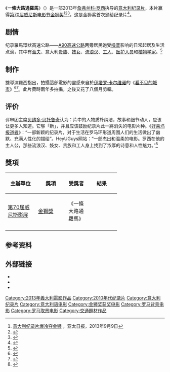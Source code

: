 {{noteTA
|T=zh-tw:一條大路通羅馬; zh-cn:罗马环城高速;
|G1=Movie
|G2=Show
}}
{{Infobox film
| name           = Sacro GRA
| image          = Sacro GRA.jpg
| caption        = 
| director       = [[Gianfranco_Rosi|Gianfranco Rosi]]
| producer       = 
| writer         =  
| starring       =  
| music          = 
| cinematography = 
| editing        = Jacopo Quadri
| distributor    = 
| released       = 2013年9月4日
| runtime        = 93分钟
| country        = 意大利
| language       = [[意大利语|意大利语]]
| budget         = 
| cn_name  = 罗马环城高速
| tw_name  = 一條大路通羅馬
| hk_name  = 
}}

《'''一條大路通羅馬'''》（{{lang|it|''Sacro GRA''}}）是一部2013年[[詹弗兰科·罗西|詹弗兰科·罗西]]执导的[[意大利|意大利]][[纪录片|纪录片]]，本片赢得[[第70届威尼斯电影节|第70届威尼斯电影节]][[金狮奖|金狮奖]]<ref>[http://www.apdnews.com/news/33966.html 意大利纪录片爆冷夺金狮] {{Wayback|url=http://www.apdnews.com/news/33966.html |date=20130911110748 }}，亚太日报，2013年9月9日</ref><ref>{{cite news|title=Vince l'Italia: Leone d'oro a "Sacro GRA"|url=http://www.repubblica.it/speciali/cinema/venezia/edizione2013/2013/09/07/news/venezia_vincitore-66075620/?ref=HRER3-1|accessdate=7 September 2013|newspaper=La Repubblica|date=7 September 2013|archive-date=2013-09-08|archive-url=https://web.archive.org/web/20130908014725/http://www.repubblica.it/speciali/cinema/venezia/edizione2013/2013/09/07/news/venezia_vincitore-66075620/?ref=HRER3-1|dead-url=no}}</ref><ref>{{cite web |url=http://ent.sina.com.cn/m/f/2013-09-08/01464004149.shtml |language= |title=详讯：《罗马环城高速》获最佳影片金狮奖 |publisher=新浪娱乐 |date=2013年9月8日 |accessdate= |archive-url=https://web.archive.org/web/20160304122550/http://ent.sina.com.cn/m/f/2013-09-08/01464004149.shtml |archive-date=2016-03-04 |dead-url=yes }}</ref>，这是金狮奖首次颁给纪录片<ref>{{cite web|url=http://www.zaobao.com/wencui/entertainment/story20130908-250589 | language= | title=威尼斯电影节闭幕 金狮奖首次颁给纪录片 |publisher=联合早报 |date=2013年9月8日 |accessdate= }}</ref>。

== 剧情 ==
纪录羅馬環狀高速公路——[[A90高速公路_(意大利)|A90高速公路]]两旁居民饱受[[噪音|噪音]]影响的日常起居及生活点滴，其中有[[渔夫|渔夫]]、意大利[[贵族|贵族]]、[[妓女|妓女]]、[[流浪汉|流浪汉]]、[[工人|工人]]、[[医生|医护人员]]和[[植物学家|植物学家]]。<ref>{{cite news|last=Deborah Young|title=Sacro GRA, Tales from Rome's Ring Road (Sacro GRA): Venice Review|url=http://www.hollywoodreporter.com/review/sacro-gra-tales-rome-s-622256|accessdate=7 September 2013|newspaper=The Hollywood Reporter|date=5 September 2013|archive-date=2021-01-16|archive-url=https://web.archive.org/web/20210116191801/https://www.hollywoodreporter.com/review/sacro-gra-tales-rome-s-622256}}</ref>

== 制作 ==
據導演羅西指出，拍攝這部電影的靈感來自於[[伊塔罗·卡尔维诺|伊塔罗·卡尔维诺]]的《[[看不见的城市|看不见的城市]]》<ref>{{cite news|author=Deborah Young|title=Sacro GRA, Tales from Rome's Ring Road (Sacro GRA): Venice Review|url=http://www.hollywoodreporter.com/review/sacro-gra-tales-rome-s-622256|accessdate=2013-09-10|newspaper=The Hollywood Reporter|date=2013-09-05|archive-date=2021-01-16|archive-url=https://web.archive.org/web/20210116191801/https://www.hollywoodreporter.com/review/sacro-gra-tales-rome-s-622256}}</ref><ref>{{cite news|author=Jay Weissberg|title=Venice Film Review: ‘Sacro GRA’|url=http://variety.com/2013/film/reviews/venice-film-review-sacro-gra-1200601049/|accessdate=2013-09-10|newspaper=Variety Media|date=2013-09-05|archive-date=2013-09-07|archive-url=https://web.archive.org/web/20130907220145/http://variety.com/2013/film/reviews/venice-film-review-sacro-gra-1200601049/|dead-url=no}}</ref>。此片費時兩年多拍攝，之後又花了八個月剪輯。

== 评价 ==
评审团主席[[贝纳多·贝托鲁奇|贝纳多·贝托鲁奇]]认为：片中的人物质朴纯洁，故事和细节动人，应该让更多人知道。它够「新」，并且应该鼓励纪录片此一將消失的电影片种。《[[好莱坞报道者|好莱坞报道者]]》：“一部新颖的纪录片，对于生活在罗马环形道周围人们的生活做出了幽默、充满人性化的描绘”。HeyUGuys网站：“一部杰出和温柔的电影。罗西在他的主人公，那些流浪汉、妓女、贵族和工人身上找到了浓厚的诗意和人性魅力。”<ref>{{cite web |url=http://movie.mtime.com/204436/behind_the_scene.html |language= |title=罗马环城高速幕后花絮 |publisher=时光网 |date= |accessdate=2013年9月9日 |archive-url=https://web.archive.org/web/20130913163352/http://movie.mtime.com/204436/behind_the_scene.html |archive-date=2013年9月13日 |dead-url=yes }}</ref>

== 獎項 ==
{| class="wikitable" width="70%"
|-align=center
! width="25%"|主辦單位
! width="25%"|獎項
! width=<!保留調整空間"25%">|受獎者
! width="25%"|結果
|- align=center
| rowspan="1"|[[第70屆威尼斯影展|第70屆威尼斯影展]]
| [[金獅獎|金獅獎]]
| 《一條大路通羅馬》<br>{{ITA}}
| {{won}}
|- align=center
|}

==参考资料==
{{reflist}}

==外部链接==
* {{IMDb title|3172520}}
* {{douban|24872948}}
* {{rotten-tomatoes|sacro_gra}}

{{金獅獎得獎作品}}
{{DEFAULTSORT:Sacro GRA}}
[[Category:2013年義大利電影作品|Category:2013年義大利電影作品]]
[[Category:2010年代纪录片|Category:2010年代纪录片]]
[[Category:意大利纪录片|Category:意大利纪录片]]
[[Category:意大利语电影|Category:意大利语电影]]
[[Category:金狮奖获奖电影|Category:金狮奖获奖电影]]
[[Category:罗马背景电影|Category:罗马背景电影]]
[[Category:罗马取景电影|Category:罗马取景电影]]
[[Category:交通題材作品|Category:交通題材作品]]